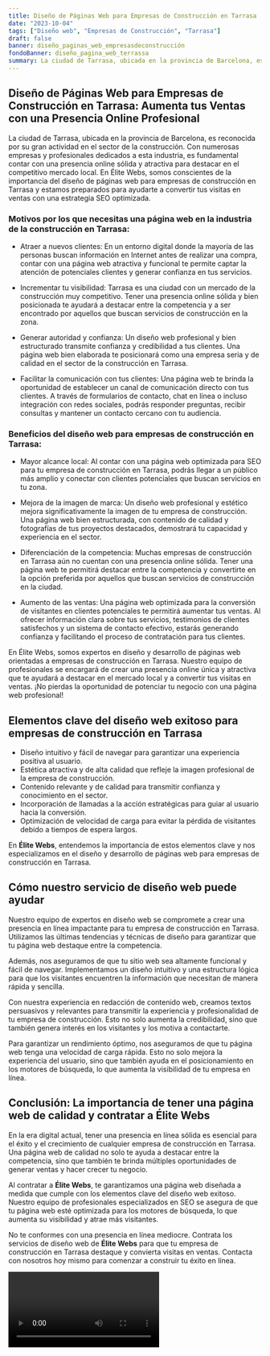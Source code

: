```yaml
---
title: Diseño de Páginas Web para Empresas de Construcción en Tarrasa
date: "2023-10-04"
tags: ["Diseño web", "Empresas de Construcción", "Tarrasa"]
draft: false
banner: diseño_paginas_web_empresasdeconstrucción
fondoBanner: diseño_pagina_web_terrassa
summary: La ciudad de Tarrasa, ubicada en la provincia de Barcelona, es reconocida por su gran actividad en el sector de la construcción. Con numerosas empresas y profesionales dedicados a esta industria, es fundamental contar con una presencia online sólida y atractiva para destacar en el competitivo mercado local. En Élite Webs, somos conscientes de la importancia del diseño de páginas web para empresas de construcción en Tarrasa y estamos preparados para ayudarte a convertir tus visitas en ventas con una estrategia SEO optimizada.
---
```



## Diseño de Páginas Web para Empresas de Construcción en Tarrasa: Aumenta tus Ventas con una Presencia Online Profesional

La ciudad de Tarrasa, ubicada en la provincia de Barcelona, es reconocida por su gran actividad en el sector de la construcción. Con numerosas empresas y profesionales dedicados a esta industria, es fundamental contar con una presencia online sólida y atractiva para destacar en el competitivo mercado local. En Élite Webs, somos conscientes de la importancia del diseño de páginas web para empresas de construcción en Tarrasa y estamos preparados para ayudarte a convertir tus visitas en ventas con una estrategia SEO optimizada.

### Motivos por los que necesitas una página web en la industria de la construcción en Tarrasa:

- Atraer a nuevos clientes: En un entorno digital donde la mayoría de las personas buscan información en Internet antes de realizar una compra, contar con una página web atractiva y funcional te permite captar la atención de potenciales clientes y generar confianza en tus servicios.

- Incrementar tu visibilidad: Tarrasa es una ciudad con un mercado de la construcción muy competitivo. Tener una presencia online sólida y bien posicionada te ayudará a destacar entre la competencia y a ser encontrado por aquellos que buscan servicios de construcción en la zona.

- Generar autoridad y confianza: Un diseño web profesional y bien estructurado transmite confianza y credibilidad a tus clientes. Una página web bien elaborada te posicionará como una empresa seria y de calidad en el sector de la construcción en Tarrasa.

- Facilitar la comunicación con tus clientes: Una página web te brinda la oportunidad de establecer un canal de comunicación directo con tus clientes. A través de formularios de contacto, chat en línea o incluso integración con redes sociales, podrás responder preguntas, recibir consultas y mantener un contacto cercano con tu audiencia.

### Beneficios del diseño web para empresas de construcción en Tarrasa:

- Mayor alcance local: Al contar con una página web optimizada para SEO para tu empresa de construcción en Tarrasa, podrás llegar a un público más amplio y conectar con clientes potenciales que buscan servicios en tu zona.

- Mejora de la imagen de marca: Un diseño web profesional y estético mejora significativamente la imagen de tu empresa de construcción. Una página web bien estructurada, con contenido de calidad y fotografías de tus proyectos destacados, demostrará tu capacidad y experiencia en el sector.

- Diferenciación de la competencia: Muchas empresas de construcción en Tarrasa aún no cuentan con una presencia online sólida. Tener una página web te permitirá destacar entre la competencia y convertirte en la opción preferida por aquellos que buscan servicios de construcción en la ciudad.

- Aumento de las ventas: Una página web optimizada para la conversión de visitantes en clientes potenciales te permitirá aumentar tus ventas. Al ofrecer información clara sobre tus servicios, testimonios de clientes satisfechos y un sistema de contacto efectivo, estarás generando confianza y facilitando el proceso de contratación para tus clientes.

En Élite Webs, somos expertos en diseño y desarrollo de páginas web orientadas a empresas de construcción en Tarrasa. Nuestro equipo de profesionales se encargará de crear una presencia online única y atractiva que te ayudará a destacar en el mercado local y a convertir tus visitas en ventas. ¡No pierdas la oportunidad de potenciar tu negocio con una página web profesional!

<GifSeo />

<Cta />

## Elementos clave del diseño web exitoso para empresas de construcción en Tarrasa

- Diseño intuitivo y fácil de navegar para garantizar una experiencia positiva al usuario.
- Estética atractiva y de alta calidad que refleje la imagen profesional de la empresa de construcción.
- Contenido relevante y de calidad para transmitir confianza y conocimiento en el sector.
- Incorporación de llamadas a la acción estratégicas para guiar al usuario hacia la conversión.
- Optimización de velocidad de carga para evitar la pérdida de visitantes debido a tiempos de espera largos.

En **Élite Webs**, entendemos la importancia de estos elementos clave y nos especializamos en el diseño y desarrollo de páginas web para empresas de construcción en Tarrasa.

## Cómo nuestro servicio de diseño web puede ayudar

Nuestro equipo de expertos en diseño web se compromete a crear una presencia en línea impactante para tu empresa de construcción en Tarrasa. Utilizamos las últimas tendencias y técnicas de diseño para garantizar que tu página web destaque entre la competencia.

Además, nos aseguramos de que tu sitio web sea altamente funcional y fácil de navegar. Implementamos un diseño intuitivo y una estructura lógica para que los visitantes encuentren la información que necesitan de manera rápida y sencilla.

Con nuestra experiencia en redacción de contenido web, creamos textos persuasivos y relevantes para transmitir la experiencia y profesionalidad de tu empresa de construcción. Esto no solo aumenta la credibilidad, sino que también genera interés en los visitantes y los motiva a contactarte.

Para garantizar un rendimiento óptimo, nos aseguramos de que tu página web tenga una velocidad de carga rápida. Esto no solo mejora la experiencia del usuario, sino que también ayuda en el posicionamiento en los motores de búsqueda, lo que aumenta la visibilidad de tu empresa en línea.

## Conclusión: La importancia de tener una página web de calidad y contratar a Élite Webs

En la era digital actual, tener una presencia en línea sólida es esencial para el éxito y el crecimiento de cualquier empresa de construcción en Tarrasa. Una página web de calidad no solo te ayuda a destacar entre la competencia, sino que también te brinda múltiples oportunidades de generar ventas y hacer crecer tu negocio.

Al contratar a **Élite Webs**, te garantizamos una página web diseñada a medida que cumple con los elementos clave del diseño web exitoso. Nuestro equipo de profesionales especializados en SEO se asegura de que tu página web esté optimizada para los motores de búsqueda, lo que aumenta su visibilidad y atrae más visitantes.

No te conformes con una presencia en línea mediocre. Contrata los servicios de diseño web de **Élite Webs** para que tu empresa de construcción en Tarrasa destaque y convierta visitas en ventas. Contacta con nosotros hoy mismo para comenzar a construir tu éxito en línea.

<Video />

<CtaBot job="Empresas de Construcción" city="Tarrasa" />

<Gmaps query="Tarrasa+españa+maps" />

